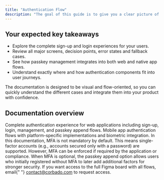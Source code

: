 ```yaml
---
title: "Authentication Flow"
description: "The goal of this guide is to give you a clear picture of where passkey components fit into your system and how the user journey unfolds across web and native apps."
---
```


## Your expected key takeaways

-   Explore the complete sign-up and login experiences for your users.
-   Review all major screens, decision points, error states and fallback cases.
-   See how passkey management integrates into both web and native app flows.
-   Understand exactly where and how authentication components fit into user journeys.

The documentation is designed to be visual and flow-oriented, so you can quickly understand the different cases and integrate them into your product with confidence.

## Documentation overview

<CardGroup cols={2}>
<Card title="Web Flow" icon="globe" href="/authentication-flow/flows/web-flow/passkey-sign-up">
    Complete authentication experience for web applications including sign-up, login, management, and passkey append flows.
</Card>

<Card title="Native App Flow" icon="mobile" href="/authentication-flow/flows/native-app-flow/passkey-sign-up">
    Mobile app authentication flows with platform-specific implementations and biometric integration.
</Card>
</CardGroup>

<Note>
    In this documentation, MFA is not mandatory by default. This means
    single-factor accounts (e.g., accounts secured only with a password) are
    supported. However, MFA can be enforced if required by the application or
    compliance. When MFA is optional, the passkey append option allows users who
    initially registered without MFA to later add additional factors for
    stronger security.
</Note>

<Note>
    If you want access to the full Figma board with all flows, email{" "}
    <a href="mailto:contact@corbado.com">contact@corbado.com</a> to request
    access.
</Note>


<CognitoDemo />
